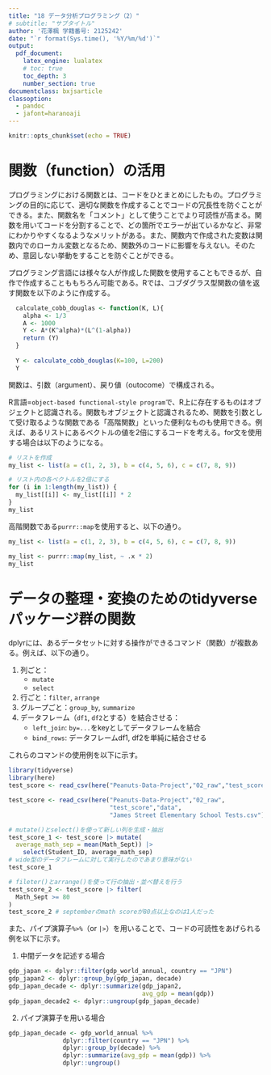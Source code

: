 ```yaml
---
title: "18 データ分析プログラミング（2）"
# subtitle: "サブタイトル"
author: '花澤楓 学籍番号: 2125242'
date: "`r format(Sys.time(), '%Y/%m/%d')`"
output: 
  pdf_document:
    latex_engine: lualatex
    # toc: true
    toc_depth: 3
    number_section: true
documentclass: bxjsarticle
classoption:
  - pandoc
  - jafont=haranoaji
---
```


```r
knitr::opts_chunk$set(echo = TRUE)
```

# 関数（function）の活用
プログラミングにおける関数とは、コードをひとまとめにしたもの。プログラミングの目的に応じて、適切な関数を作成することでコードの冗長性を防ぐことができる。また、関数名を「コメント」として使うことでより可読性が高まる。関数を用いてコードを分割することで、どの箇所でエラーが出ているかなど、非常にわかりやすくなるようなメリットがある。また、関数内で作成された変数は関数内でのローカル変数となるため、関数外のコードに影響を与えない。そのため、意図しない挙動をすることを防ぐことができる。

プログラミング言語には様々な人が作成した関数を使用することもできるが、自作で作成することももちろん可能である。Rでは、コブダグラス型関数の値を返す関数を以下のように作成する。

```r
  calculate_cobb_douglas <- function(K, L){
    alpha <- 1/3
    A <- 1000
    Y <- A*(K^alpha)*(L^(1-alpha))
    return (Y)
  }
  
  Y <- calculate_cobb_douglas(K=100, L=200)
  Y
```

関数は、引数（argument）、戻り値（outocome）で構成される。

R言語=`object-based functional-style program`で、R上に存在するものはオブジェクトと認識される。関数もオブジェクトと認識されるため、関数を引数として受け取るような関数である「高階関数」といった便利なものも使用できる。例えば、あるリストにあるベクトルの値を2倍にするコードを考える。for文を使用する場合は以下のようになる。

```r
# リストを作成
my_list <- list(a = c(1, 2, 3), b = c(4, 5, 6), c = c(7, 8, 9))

# リスト内の各ベクトルを2倍にする
for (i in 1:length(my_list)) {
  my_list[[i]] <- my_list[[i]] * 2
}
my_list
```

高階関数である`purrr::map`を使用すると、以下の通り。

```r
my_list <- list(a = c(1, 2, 3), b = c(4, 5, 6), c = c(7, 8, 9))

my_list <- purrr::map(my_list, ~ .x * 2)
my_list
```

# データの整理・変換のためのtidyverseパッケージ群の関数

dplyrには、あるデータセットに対する操作ができるコマンド（関数）が複数ある。例えば、以下の通り。

1. 列ごと：
    - `mutate`
    - `select`
2. 行ごと：`filter`, `arrange`
3. グループごと：`group_by`, `summarize`
4. データフレーム（`df1`, `df2`とする）を結合させる：
    - `left_join`: `by=...`をkeyとしてデータフレームを結合
    - `bind_rows`: データフレームdf1, df2を単純に結合させる

これらのコマンドの使用例を以下に示す。

```r
library(tidyverse)
library(here)
test_score <- read_csv(here("Peanuts-Data-Project","02_raw","test_score","data","James Street Elementary School Tests.csv"))
```

```r
test_score <- read_csv(here("Peanuts-Data-Project","02_raw",
                            "test_score","data",
                            "James Street Elementary School Tests.csv"))
```

```r
# mutate()とselect()を使って新しい列を生成・抽出
test_score_1 <- test_score |> mutate(
  average_math_sep = mean(Math_Sept)) |>
    select(Student_ID, average_math_sep)
# wide型のデータフレームに対して実行したのであまり意味がない
test_score_1
```

```r
# fileter()とarrange()を使って行の抽出・並べ替えを行う
test_score_2 <- test_score |> filter(
  Math_Sept >= 80
)
test_score_2 # septemberのmath scoreが80点以上なのは1人だった
```

また、パイプ演算子`%>%`（or `|>`）を用いることで、コードの可読性をあげられる例を以下に示す。

1. 中間データを記述する場合

```r
gdp_japan <- dplyr::filter(gdp_world_annual, country == "JPN")
gdp_japan2 <- dplyr::group_by(gdp_japan, decade)
gdp_japan_decade <- dplyr::summarize(gdp_japan2, 
                                     avg_gdp = mean(gdp))
gdp_japan_decade2 <- dplyr::ungroup(gdp_japan_decade) 
```

2. パイプ演算子を用いる場合

```r
gdp_japan_decade <- gdp_world_annual %>%
               dplyr::filter(country == "JPN") %>%
               dplyr::group_by(decade) %>%
               dplyr::summarize(avg_gdp = mean(gdp)) %>%
               dplyr::ungroup()
```







